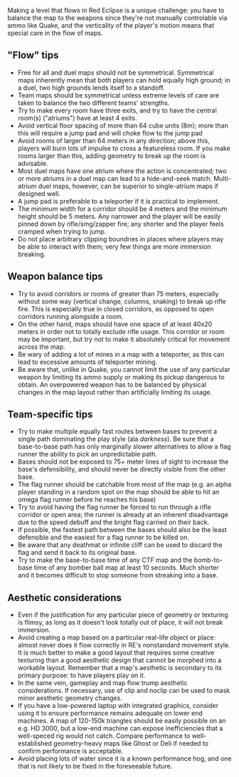 Making a level that flows in Red Eclipse is a unique challenge: you have to balance the map to the weapons since they're not manually controlable via ammo like Quake, and the verticality of the player's motion means that special care in the flow of maps.


=="Flow" tips==
*Free for all and duel maps should not be symmetrical. Symmetrical maps inherently mean that both players can hold equally high ground; in a duel, two high grounds lends itself to a standoff.
*Team maps should be symmetrical unless extreme levels of care are taken to balance the two different teams' strengths.
*Try to make every room have three exits, and try to have the central room(s) ("atriums") have at least 4 exits. 
*Avoid vertical floor spacing of more than 64 cube units (8m); more than this will require a jump pad and will choke flow to the jump pad
*Avoid rooms of larger than 64 meters in any direction; above this, players will burn lots of impulse to cross a featureless room. If you make rooms larger than this, adding geometry to break up the room is advisable.
* Most duel maps have one atrium where the action is concentrated; two or more atriums in a duel map can lead to a hide-and-seek match. Multi-atrium duel maps, however, can be superior to single-atrium maps if designed well.
*A jump pad is preferable to a teleporter if it is practical to implement. 
*The minimum width for a corridor should be 4 meters and the minimum height should be 5 meters. Any narrower and the player will be easily pinned down by rifle/smg/zapper fire; any shorter and the player feels cramped when trying to jump.
*Do not place arbitrary clipping boundries in places where players may be able to interact with them; very few things are more immersion breaking.


==Weapon balance tips==
*Try to avoid corridors or rooms of greater than 75 meters, especially without some way (vertical change, columns, snaking) to break up rifle fire. This is especially true in closed corridors, as opposed to open corridors running alongside a room.
*On the other hand, maps should have one space of at least 40x20 meters in order not to totally exclude rifle usage. This corridor or room may be important, but try not to make it absolutely critical for movement across the map.
*Be wary of adding a lot of mines in a map with a teleporter, as this can lead to excessive amounts of teleporter mining.
*Be aware that, unlike in Quake, you cannot limit the use of any particular weapon by limiting its ammo supply or making its pickup dangerous to obtain. An overpowered weapon has to be balanced by physical changes in the map layout rather than artificially limiting its usage.


==Team-specific tips==
*Try to make multiple equally fast routes between bases to prevent a single path dominating the play style (ala ''darkness''). Be sure that a base-to-base path has only marginally slower alternatives to allow a flag runner the ability to pick an unpredictable path.
*Bases should not be exposed to 75+ meter lines of sight to increase the base's defensibility, and should never be directly visible from the other base.
*The flag runner should be catchable from most of the map (e.g. an alpha player standing in a random spot on the map should be able to hit an omega flag runner before he reaches his base)
*Try to avoid having the flag runner be forced to run through a rifle corridor or open area; the runner is already at an inherent disadvantage due to the speed debuff and the bright flag carried on their back.
*If possible, the fastest path between the bases should also be the least defensible and the easiest for a flag runner to be killed on.
*Be aware that any deathmat or infinite cliff can be used to discard the flag and send it back to its original base.
*Try to make the base-to-base time of any CTF map and the bomb-to-base time of any bomber ball map at least 10 seconds. Much shorter and it becomes difficult to stop someone from streaking into a base.


==Aesthetic considerations==
*Even if the justification for any particular piece of geometry or texturing is flimsy, as long as it doesn't look totally out of place, it will not break immersion.
*Avoid creating a map based on a particular real-life object or place: almost never does it flow correctly in  RE's nonstandard movement style. It is much better to make a good layout that requires some creative texturing than a good aesthetic design that cannot be morphed into a workable layout. Remember that a map's aesthetic is secondary to its primary purpose: to have players play on it. 
*In the same vein, gameplay and map flow trump aesthetic considerations. If necessary, use of clip and noclip can be used to mask minor aesthetic geometry changes.
*If you have a low-powered laptop with integrated graphics, consider using it to ensure performance remains adequate on lower end machines. A map of 120-150k triangles should be easily possible on an e.g. HD 3000, but a low-end machine can expose inefficiencies that a well-speced rig would not catch. Compare performance to well-established geometry-heavy maps like Ghost or Deli if needed to confirm performance is acceptable.
*Avoid placing lots of water since it is a known performance hog, and one that is not likely to be fixed in the foreseeable future.